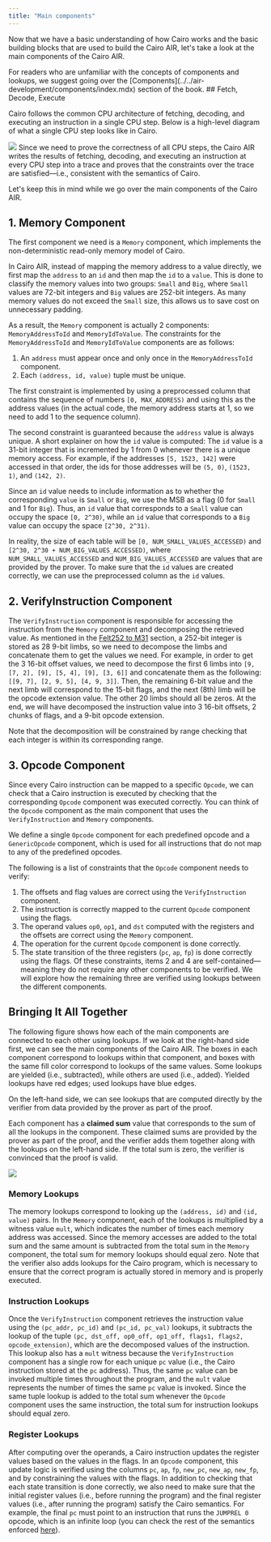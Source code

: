 ```yaml
---
title: "Main components"
---
```


Now that we have a basic understanding of how Cairo works and the basic building blocks that are used to build the Cairo AIR, let's take a look at the main components of the Cairo AIR.

<Note>
For readers who are unfamiliar with the concepts of components and lookups, we suggest going over the [Components](../../air-development/components/index.mdx) section of the book.
</Note>
## Fetch, Decode, Execute

Cairo follows the common CPU architecture of fetching, decoding, and executing an instruction in a single CPU step. Below is a high-level diagram of what a single CPU step looks like in Cairo.

<Frame caption="Figure 1: A single CPU step in Cairo">
  <img src="/stwo-book/cairo-air/main-components/fetch-decode-execute.png" />
</Frame>
Since we need to prove the correctness of all CPU steps, the Cairo AIR writes the results of fetching, decoding, and executing an instruction at every CPU step into a trace and proves that the constraints over the trace are satisfied—i.e., consistent with the semantics of Cairo.

Let's keep this in mind while we go over the main components of the Cairo AIR.

## 1. Memory Component
The first component we need is a `Memory` component, which implements the non-deterministic read-only memory model of Cairo.

In Cairo AIR, instead of mapping the memory address to a value directly, we first map the `address` to an `id` and then map the `id` to a `value`. This is done to classify the memory values into two groups: `Small` and `Big`, where `Small` values are 72-bit integers and `Big` values are 252-bit integers. As many memory values do not exceed the `Small` size, this allows us to save cost on unnecessary padding.

As a result, the `Memory` component is actually 2 components: `MemoryAddressToId` and `MemoryIdToValue`.
The constraints for the `MemoryAddressToId` and `MemoryIdToValue` components are as follows:

1. An `address` must appear once and only once in the `MemoryAddressToId` component.
2. Each `(address, id, value)` tuple must be unique.

The first constraint is implemented by using a preprocessed column that contains the sequence of numbers `[0, MAX_ADDRESS)` and using this as the address values (in the actual code, the memory address starts at 1, so we need to add 1 to the sequence column).

The second constraint is guaranteed because the `address` value is always unique.
<Note>
A short explainer on how the `id` value is computed:
The `id` value is a 31-bit integer that is incremented by 1 from 0 whenever there is a unique memory access. For example, if the addresses `[5, 1523, 142]` were accessed in that order, the ids for those addresses will be `(5, 0)`, `(1523, 1)`, and `(142, 2)`.

Since an `id` value needs to include information as to whether the corresponding `value` is `Small` or `Big`, we use the MSB as a flag (0 for `Small` and 1 for `Big`). Thus, an `id` value that corresponds to a `Small` value can occupy the space `[0, 2^30)`, while an `id` value that corresponds to a `Big` value can occupy the space `[2^30, 2^31)`.

In reality, the size of each table will be `[0, NUM_SMALL_VALUES_ACCESSED)` and `[2^30, 2^30 + NUM_BIG_VALUES_ACCESSED)`, where `NUM_SMALL_VALUES_ACCESSED` and `NUM_BIG_VALUES_ACCESSED` are values that are provided by the prover. To make sure that the `id` values are created correctly, we can use the preprocessed column as the `id` values.
</Note>

## 2. VerifyInstruction Component
The `VerifyInstruction` component is responsible for accessing the instruction from the `Memory` component and decomposing the retrieved value. As mentioned in the [Felt252 to M31](../basic-building-blocks/index.md#felt252-to-m31) section, a 252-bit integer is stored as 28 9-bit limbs, so we need to decompose the limbs and concatenate them to get the values we need. For example, in order to get the 3 16-bit offset values, we need to decompose the first 6 limbs into `[9, [7, 2], [9], [5, 4], [9], [3, 6]]` and concatenate them as the following: `[[9, 7], [2, 9, 5], [4, 9, 3]]`. Then, the remaining 6-bit value and the next limb will correspond to the 15-bit flags, and the next (8th) limb will be the opcode extension value. The other 20 limbs should all be zeros. At the end, we will have decomposed the instruction value into 3 16-bit offsets, 2 chunks of flags, and a 9-bit opcode extension.

Note that the decomposition will be constrained by range checking that each integer is within its corresponding range.

## 3. Opcode Component
Since every Cairo instruction can be mapped to a specific `Opcode`, we can check that a Cairo instruction is executed by checking that the corresponding `Opcode` component was executed correctly. You can think of the `Opcode` component as the main component that uses the `VerifyInstruction` and `Memory` components.

We define a single `Opcode` component for each predefined opcode and a `GenericOpcode` component, which is used for all instructions that do not map to any of the predefined opcodes.

The following is a list of constraints that the `Opcode` component needs to verify:
1. The offsets and flag values are correct using the `VerifyInstruction` component.
2. The instruction is correctly mapped to the current `Opcode` component using the flags.
3. The operand values `op0`, `op1`, and `dst` computed with the registers and the offsets are correct using the `Memory` component.
4. The operation for the current `Opcode` component is done correctly.
5. The state transition of the three registers (`pc`, `ap`, `fp`) is done correctly using the flags.
Of these constraints, items 2 and 4 are self-contained—meaning they do not require any other components to be verified. We will explore how the remaining three are verified using lookups between the different components.

## Bringing It All Together

The following figure shows how each of the main components are connected to each other using lookups.
If we look at the right-hand side first, we can see the main components of the Cairo AIR. The boxes in each component correspond to lookups within that component, and boxes with the same fill color correspond to lookups of the same values. Some lookups are yielded (i.e., subtracted), while others are used (i.e., added). Yielded lookups have red edges; used lookups have blue edges.

On the left-hand side, we can see lookups that are computed directly by the verifier from data provided by the prover as part of the proof.

Each component has a **claimed sum** value that corresponds to the sum of all the lookups in the component. These claimed sums are provided by the prover as part of the proof, and the verifier adds them together along with the lookups on the left-hand side. If the total sum is zero, the verifier is convinced that the proof is valid.
<Frame caption="Figure 2: Lookups between the main components">
  <img src="/stwo-book/cairo-air/main-components/main-components.png" />
</Frame>

### Memory Lookups

The memory lookups correspond to looking up the `(address, id)` and `(id, value)` pairs. In the `Memory` component, each of the lookups is multiplied by a witness value `mult`, which indicates the number of times each memory address was accessed. Since the memory accesses are added to the total sum and the same amount is subtracted from the total sum in the `Memory` component, the total sum for memory lookups should equal zero.
Note that the verifier also adds lookups for the Cairo program, which is necessary to ensure that the correct program is actually stored in memory and is properly executed.

### Instruction Lookups

Once the `VerifyInstruction` component retrieves the instruction value using the `(pc_addr, pc_id)` and `(pc_id, pc_val)` lookups, it subtracts the lookup of the tuple `(pc, dst_off, op0_off, op1_off, flags1, flags2, opcode_extension)`, which are the decomposed values of the instruction. This lookup also has a `mult` witness because the `VerifyInstruction` component has a single row for each unique `pc` value (i.e., the Cairo instruction stored at the `pc` address). Thus, the same `pc` value can be invoked multiple times throughout the program, and the `mult` value represents the number of times the same `pc` value is invoked.
Since the same tuple lookup is added to the total sum whenever the `Opcode` component uses the same instruction, the total sum for instruction lookups should equal zero.

### Register Lookups

After computing over the operands, a Cairo instruction updates the register values based on the values in the flags. In an `Opcode` component, this update logic is verified using the columns `pc`, `ap`, `fp`, `new_pc`, `new_ap`, `new_fp`, and by constraining the values with the flags.
In addition to checking that each state transition is done correctly, we also need to make sure that the initial register values (i.e., before running the program) and the final register values (i.e., after running the program) satisfy the Cairo semantics. For example, the final `pc` must point to an instruction that runs the `JUMPREL 0` opcode, which is an infinite loop (you can check the rest of the semantics enforced [here](https://github.com/starkware-libs/stwo-cairo/blob/95019d029fdd164091f9d17a12cb9288215fb9c3/stwo_cairo_verifier/crates/cairo_air/src/lib.cairo#L264)).
